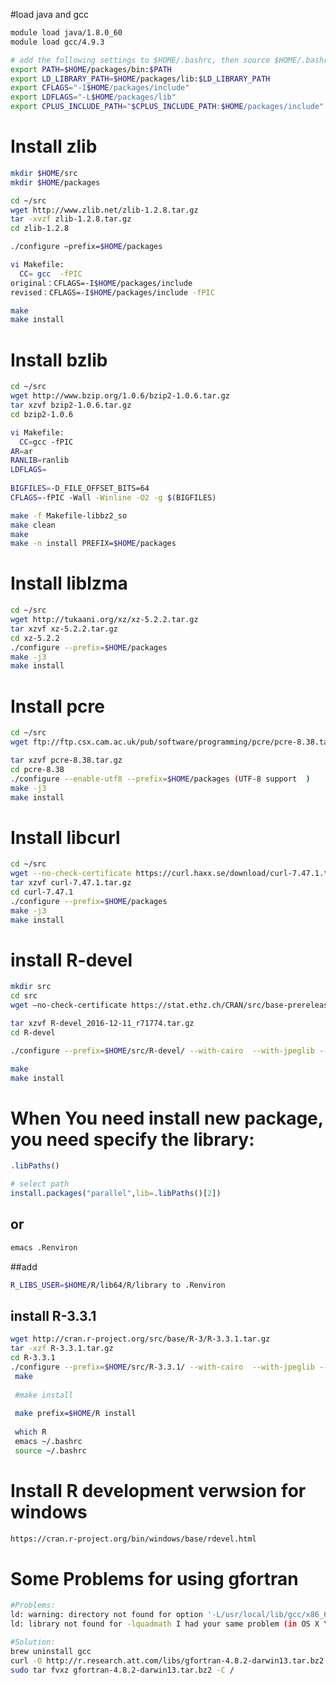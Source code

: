 #load java and gcc

```bash
module load java/1.8.0_60
module load gcc/4.9.3

# add the following settings to $HOME/.bashrc, then source $HOME/.bashrc
export PATH=$HOME/packages/bin:$PATH
export LD_LIBRARY_PATH=$HOME/packages/lib:$LD_LIBRARY_PATH
export CFLAGS="-I$HOME/packages/include"
export LDFLAGS="-L$HOME/packages/lib"
export CPLUS_INCLUDE_PATH="$CPLUS_INCLUDE_PATH:$HOME/packages/include"
```

# Install zlib

```bash

mkdir $HOME/src
mkdir $HOME/packages

cd ~/src
wget http://www.zlib.net/zlib-1.2.8.tar.gz
tar -xvzf zlib-1.2.8.tar.gz
cd zlib-1.2.8

./configure –prefix=$HOME/packages

vi Makefile:
  CC= gcc  -fPIC
original：CFLAGS=-I$HOME/packages/include 
revised：CFLAGS=-I$HOME/packages/include -fPIC

make
make install
```


# Install bzlib
```bash
cd ~/src
wget http://www.bzip.org/1.0.6/bzip2-1.0.6.tar.gz
tar xzvf bzip2-1.0.6.tar.gz
cd bzip2-1.0.6

vi Makefile:
  CC=gcc -fPIC  
AR=ar
RANLIB=ranlib
LDFLAGS=
  
BIGFILES=-D_FILE_OFFSET_BITS=64
CFLAGS=-fPIC -Wall -Winline -O2 -g $(BIGFILES)  

make -f Makefile-libbz2_so
make clean
make
make -n install PREFIX=$HOME/packages
```

# Install  liblzma
```bash
cd ~/src
wget http://tukaani.org/xz/xz-5.2.2.tar.gz
tar xzvf xz-5.2.2.tar.gz
cd xz-5.2.2
./configure --prefix=$HOME/packages
make -j3
make install
```

# Install pcre
```bash
cd ~/src
wget ftp://ftp.csx.cam.ac.uk/pub/software/programming/pcre/pcre-8.38.tar.gz

tar xzvf pcre-8.38.tar.gz
cd pcre-8.38
./configure --enable-utf8 --prefix=$HOME/packages (UTF-8 support  )
make -j3
make install
```
# Install libcurl
```bash
cd ~/src
wget --no-check-certificate https://curl.haxx.se/download/curl-7.47.1.tar.gz
tar xzvf curl-7.47.1.tar.gz
cd curl-7.47.1
./configure --prefix=$HOME/packages
make -j3
make install
```

# install R-devel
```bash
mkdir src
cd src
wget –no-check-certificate https://stat.ethz.ch/CRAN/src/base-prerelease/R-devel_2016-12-11_r71774.tar.gz

tar xzvf R-devel_2016-12-11_r71774.tar.gz
cd R-devel

./configure --prefix=$HOME/src/R-devel/ --with-cairo  --with-jpeglib --with-readline --with-tcltk  --with-blas --enable-BLAS-shlib --with-lapack --enable-R-profiling '--enable-R-shlib' '--enable-memory-profiling'

make
make install
```


# When You need install new package, you need specify the library:

```r
.libPaths()

# select path
install.packages("parallel",lib=.libPaths()[2])
```
## or
```bash
emacs .Renviron
```
##add
```bash
R_LIBS_USER=$HOME/R/lib64/R/library to .Renviron
```
## install   R-3.3.1
```bash
wget http://cran.r-project.org/src/base/R-3/R-3.3.1.tar.gz
tar -xzf R-3.3.1.tar.gz
cd R-3.3.1
./configure --prefix=$HOME/src/R-3.3.1/ --with-cairo  --with-jpeglib --with-readline --with-x --with-tcltk  --with-blas --enable-BLAS-shlib --with-lapack --enable-R-profiling '--enable-R-shlib' '--enable-memory-profiling' 
 make
 
 #make install
 
 make prefix=$HOME/R install
 
 which R
 emacs ~/.bashrc
 source ~/.bashrc
```

# Install R development verwsion for windows
```bash

https://cran.r-project.org/bin/windows/base/rdevel.html

```

# Some Problems for using gfortran
```bash

#Problems:
ld: warning: directory not found for option '-L/usr/local/lib/gcc/x86_64-apple-darwin13.0.0/4.8.2'
ld: library not found for -lquadmath I had your same problem (in OS X Yosemite), and (unfortunately) painstakingly recreated 

#Solution:
brew uninstall gcc
curl -O http://r.research.att.com/libs/gfortran-4.8.2-darwin13.tar.bz2
sudo tar fvxz gfortran-4.8.2-darwin13.tar.bz2 -C /

```

